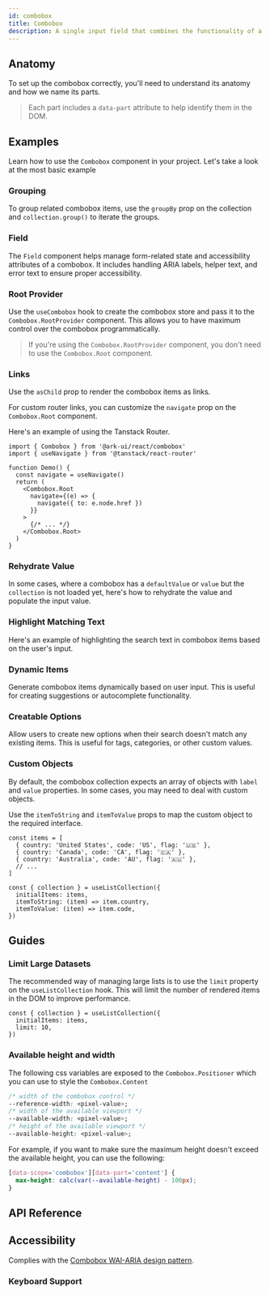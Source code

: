 ```yaml
---
id: combobox
title: Combobox
description: A single input field that combines the functionality of a select and input.
---
```


<ComponentPreview id="Combobox" />

## Anatomy

To set up the combobox correctly, you'll need to understand its anatomy and how we name its parts.

> Each part includes a `data-part` attribute to help identify them in the DOM.

<Anatomy id="combobox" />

## Examples

Learn how to use the `Combobox` component in your project. Let's take a look at the most basic example

<Example id="basic" />

### Grouping

To group related combobox items, use the `groupBy` prop on the collection and `collection.group()` to iterate the
groups.

<Example id="grouping" />

### Field

The `Field` component helps manage form-related state and accessibility attributes of a combobox. It includes handling
ARIA labels, helper text, and error text to ensure proper accessibility.

<Example id="with-field" />

### Root Provider

Use the `useCombobox` hook to create the combobox store and pass it to the `Combobox.RootProvider` component. This
allows you to have maximum control over the combobox programmatically.

<Example id="root-provider" />

> If you're using the `Combobox.RootProvider` component, you don't need to use the `Combobox.Root` component.

### Links

Use the `asChild` prop to render the combobox items as links.

<Example id="links" />

For custom router links, you can customize the `navigate` prop on the `Combobox.Root` component.

Here's an example of using the Tanstack Router.

```tsx
import { Combobox } from '@ark-ui/react/combobox'
import { useNavigate } from '@tanstack/react-router'

function Demo() {
  const navigate = useNavigate()
  return (
    <Combobox.Root
      navigate={(e) => {
        navigate({ to: e.node.href })
      }}
    >
      {/* ... */}
    </Combobox.Root>
  )
}
```

### Rehydrate Value

In some cases, where a combobox has a `defaultValue` or `value` but the `collection` is not loaded yet, here's how to
rehydrate the value and populate the input value.

<Example id="rehydrate-value" />

### Highlight Matching Text

Here's an example of highlighting the search text in combobox items based on the user's input.

<Example id="with-highlight" />

### Dynamic Items

Generate combobox items dynamically based on user input. This is useful for creating suggestions or autocomplete
functionality.

<Example id="dynamic" />

### Creatable Options

Allow users to create new options when their search doesn't match any existing items. This is useful for tags,
categories, or other custom values.

<Example id="creatable" />

### Custom Objects

By default, the combobox collection expects an array of objects with `label` and `value` properties. In some cases, you
may need to deal with custom objects.

Use the `itemToString` and `itemToValue` props to map the custom object to the required interface.

```tsx
const items = [
  { country: 'United States', code: 'US', flag: '🇺🇸' },
  { country: 'Canada', code: 'CA', flag: '🇨🇦' },
  { country: 'Australia', code: 'AU', flag: '🇦🇺' },
  // ...
]

const { collection } = useListCollection({
  initialItems: items,
  itemToString: (item) => item.country,
  itemToValue: (item) => item.code,
})
```

<Example id="custom-object" />

## Guides

### Limit Large Datasets

The recommended way of managing large lists is to use the `limit` property on the `useListCollection` hook. This will
limit the number of rendered items in the DOM to improve performance.

```tsx {3}
const { collection } = useListCollection({
  initialItems: items,
  limit: 10,
})
```

### Available height and width

The following css variables are exposed to the `Combobox.Positioner` which you can use to style the `Combobox.Content`

```css
/* width of the combobox control */
--reference-width: <pixel-value>;
/* width of the available viewport */
--available-width: <pixel-value>;
/* height of the available viewport */
--available-height: <pixel-value>;
```

For example, if you want to make sure the maximum height doesn't exceed the available height, you can use the following:

```css
[data-scope='combobox'][data-part='content'] {
  max-height: calc(var(--available-height) - 100px);
}
```

## API Reference

<ComponentTypes id="combobox" />

## Accessibility

Complies with the [Combobox WAI-ARIA design pattern](https://www.w3.org/WAI/ARIA/apg/patterns/combobox/).

### Keyboard Support

<KeyBindingsTable id="combobox" />
